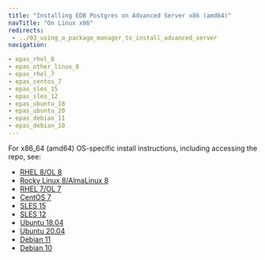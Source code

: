 ```yaml
---
title: "Installing EDB Postgres on Advanced Server x86 (amd64)"
navTitle: "On Linux x86"
redirects:
 - ../03_using_a_package_manager_to_install_advanced_server
navigation:

- epas_rhel_8
- epas_other_linux_8
- epas_rhel_7
- epas_centos_7
- epas_sles_15
- epas_sles_12
- epas_ubuntu_18
- epas_ubuntu_20
- epas_debian_11
- epas_debian_10
---
```


For x86_64 (amd64) OS-specific install instructions, including accessing the repo, see:

- [RHEL 8/OL 8](epas_rhel_8)
- [Rocky Linux 8/AlmaLinux 8](epas_other_linux_8)
- [RHEL 7/OL 7](epas_rhel_7)
- [CentOS 7](epas_centos_7)
- [SLES 15](epas_sles_15)
- [SLES 12](epas_sles_12)
- [Ubuntu 18.04](epas_ubuntu_18)
- [Ubuntu 20.04](epas_ubuntu_20)
- [Debian 11](epas_debian_11)
- [Debian 10](epas_debian_10)
